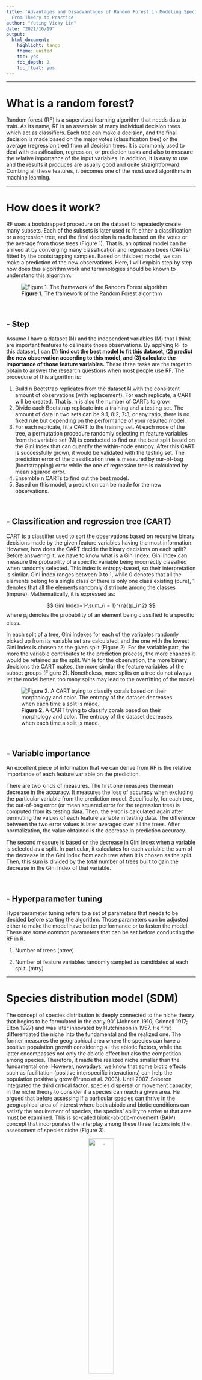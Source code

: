 ```yaml
---
title: 'Advantages and Disadvantages of Random Forest in Modeling Species Distribution:
  From Theory to Practice'
author: "Yuting Vicky Lin"
date: "2021/10/19"
output:
  html_document:
    highlight: tango
    theme: united
    toc: yes
    toc_depth: 2
    toc_float: yes
---
```

***

# What is a random forest?
Random forest (RF) is a supervised learning algorithm that needs data to train. As its name, RF is an assemble of many individual decision trees which act as classifiers. Each tree can make a decision, and the final decision is made based on the major votes (classification tree) or the average (regression tree) from all decision trees. It is commonly used to deal with classification, regression, or prediction tasks and also to measure the relative importance of the input variables. In addition, it is easy to use and the results it produces are usually good and quite straightforward. Combing all these features, it becomes one of the most used algorithms in machine learning. 


***
# How does it work? 

RF uses a bootstrapped procedure on the dataset to repeatedly create many subsets. Each of the subsets is later used to fit either a classification or a regression tree, and the final decision is made based on the votes or the average from those trees (Figure 1). That is, an optimal model can be arrived at by converging many classification and regression trees (CARTs) fitted by the bootstrapping samples. Based on this best model, we can make a prediction of the new observations. Here, I will explain step by step how does this algorithm work and terminologies should be known to understand this algorithm.

![**Figure 1.** The framework of the Random Forest algorithm](C:/Users/USER.DESKTOP-ELH7F84/OneDrive/R project/Randomforest/Fig1.png)

&nbsp;

## - Step

Assume I have a dataset (N) and the independent variables (M) that I think are important features to delineate those observations. By applying RF to this dataset, I can **(1) find out the best model to fit this dataset, (2) predict the new observation according to this model, and (3) calculate the importance of those feature variables.** These three tasks are the target to obtain to answer the research questions when most people use RF. The procedure of this algorithm is:

1.	Build n Bootstrap replicates from the dataset N with the consistent amount of observations (with replacement). For each replicate, a CART will be created. That is, n is also the number of CARTs to grow.
2.	Divide each Bootstrap replicate into a training and a testing set. The amount of data in two sets can be 9:1, 8:2, 7:3, or any ratio, there is no fixed rule but depending on the performance of your resulted model.
3.	For each replicate, fit a CART to the training set. At each node of the tree, a permutation procedure randomly selecting m feature variables from the variable set (M) is conducted to find out the best split based on the Gini Index that can quantify the within-node entropy. After this CART is successfully grown, it would be validated with the testing set. The prediction error of the classification tree is measured by our-of-bag (bootstrapping) error while the one of regression tree is calculated by mean squared error. 
4.	Ensemble n CARTs to find out the best model.
5.	Based on this model, a prediction can be made for the new observations.

&nbsp;

## - Classification and regression tree (CART) 

CART is a classifier used to sort the observations based on recursive binary decisions made by the given feature variables having the most information. However, how does the CART decide the binary decisions on each split? Before answering it, we have to know what is a Gini Index. 
Gini Index can measure the probability of a specific variable being incorrectly classified when randomly selected. This index is entropy-based, so their interpretation is similar. Gini Index ranges between 0 to 1, while 0 denotes that all the elements belong to a single class or there is only one class existing (pure), 1 denotes that all the elements randomly distribute among the classes (impure). Mathematically, it is expressed as:

$$
Gini Index=1-\sum_{i = 1}^{n}{(p_i)^2} 
$$
where p~i~ denotes the probability of an element being classified to a specific class.

In each split of a tree, Gini Indexes for each of the variables randomly picked up from its variable set are calculated, and the one with the lowest Gini Index is chosen as the given split (Figure 2). For the variable part, the more the variable contributes to the prediction process, the more chances it would be retained as the split. While for the observation, the more binary decisions the CART makes, the more similar the feature variables of the subset groups (Figure 2). Nonetheless, more splits on a tree do not always let the model better, too many splits may lead to the overfitting of the model.

![**Figure 2.** A CART trying to classify corals based on their morphology and color. The entropy of the dataset decreases when each time a split is made.](C:/Users/USER.DESKTOP-ELH7F84/OneDrive/R project/Randomforest/Fig2.png)

&nbsp;

## -	Variable importance

An excellent piece of information that we can derive from RF is the relative importance of each feature variable on the prediction.

There are two kinds of measures. The first one measures the mean decrease in the accuracy. It measures the loss of accuracy when excluding the particular variable from the prediction model. Specifically, for each tree, the out-of-bag error (or mean squared error for the regression tree) is computed from its testing data. Then, the error is calculated again after permuting the values of each feature variable in testing data. The difference between the two error values is later averaged over all the trees. After normalization, the value obtained is the decrease in prediction accuracy. 

The second measure is based on the decrease in Gini Index when a variable is selected as a split. In particular, it calculates for each variable the sum of the decrease in the Gini Index from each tree when it is chosen as the split. Then, this sum is divided by the total number of trees built to gain the decrease in the Gini Index of that variable.

&nbsp;

## -	Hyperparameter tuning
Hyperparameter tuning refers to a set of parameters that needs to be decided before starting the algorithm. Those parameters can be adjusted either to make the model have better performance or to fasten the model. These are some common parameters that can be set before conducting the RF in R.

1.	Number of trees (ntree)

2.	Number of feature variables randomly sampled as candidates at each split. (mtry)

***

# Species distribution model (SDM)

The concept of species distribution is deeply connected to the niche theory that begins to be formulated in the early 90’ (Johnson 1910; Grinnell 1917; Elton 1927) and was later innovated by Hutchinson in 1957. He first differentiated the niche into the fundamental and the realized one. The former measures the geographical area where the species can have a positive population growth considering all the abiotic factors, while the latter encompasses not only the abiotic effect but also the competition among species. Therefore, it made the realized niche smaller than the fundamental one. However,  nowadays, we know that some biotic effects such as facilitation (positive interspecific interactions) can help the population positively grow (Bruno et al. 2003). Until 2007, Soberon integrated the third critical factor, species dispersal or movement capacity, in the niche theory to consider if a species can reach a given area. He argued that before assessing if a particular species can thrive in the geographical area of interest where both abiotic and biotic conditions can satisfy the requirement of species, the species’ ability to arrive at that area must be examined. This is so-called biotic-abiotic-movement (BAM) concept that incorporates the interplay among these three factors into the assessment of species niche (Figure 3).


<center>

![.](C:/Users/USER.DESKTOP-ELH7F84/OneDrive/R project/Randomforest/Fig3.png){width=40%}
</center>
**Figure 3.** A BAM diagram suggests the three factors affecting the distribution of a species, abiotic factors (A), biotic factors (B), and dispersal or movement ability (M). It is adapted from Soberon (2007). The blue area between A and B indicates the area where the species can potentially have a positive growth considering its abiotic requirement and the prevailing biotic process, or also called “realized niche”. The intersection among A, B, and M (close circle area) represents the area where the species occupied can move in and increase its population


Now, although we know that the SDM originated from the niche theory, the dispute still exists in which niche we are trying to study in SDM, is it the realized niche (the blue area in Figure 3), or the occupied niche (the close circle area in Figure 3), or none of both? There might not be a correct answer for now. Depend on the interest of research, the selected factors can be largely different, resulting in the distinctive niches measured. Indeed, according to the knowledge of the ecologist on the targeted species, the availability of abiotic data, and the sampling scale, the selection of predicting variables in SDM can be very different. Common climate data including in the models are often temperature, precipitation…etc. If your targeted species is the tropical scleractinian corals, factors other than those common ones such as light intensity and sedimentation should also be considered because of the reliance of corals on zooxanthellate. However, those two parameters are much less important in regulating the distribution of pelagic fish species which do not largely rely on light. 

***
# Advantages and disadvantages

After understanding both RF and SDM, we can start to talk about why RF becomes more and more popular in fitting SDM recently. It has several advantages when combing both:

1.	**No need for assumptions before conducting the models** (e.g. independence of variables, normal distribution). This is a very great asset of this non-parametric model, which makes it outcompete to other linear-based models (e.g. generalized linear model). One of the required assumptions before conducting the traditional linear-based models is the independence of variables. However, since some environmental data are naturally spatial- or temporal-autocorrelation, additional statistical steps have to be implemented to deal with this issue before starting the linear-based models. Another required assumption when building linear-based models is the normality, nonetheless, those environmental data are not usually normally distributed. In this condition, RF is a non-parametric model that can still work when the normality of the data is not meet. 

2.	**Flexibility to address several types of analysis.** As mentioned earlier, RF can address many kinds of statistical analysis or models such as regression, classification, prediction. This flexibility makes RF very useful in modeling species distribution. For example, common types of environmental predictors include categorical and continuous, and the species data can be either presence-absence or abundance. The good news is, RF is able to integrate all of them. 

3.	**Identify non-linear relationships.** The response of species to the environmental condition or change is not always linear, it can be exponential, concave…etc. Sometimes, these non-linear interactions between the environmental factors and species can also be meaningful to affect species distribution. The advantage of RF is that it can discover non-linear relationships between both that the linear-based models cannot find. In addition, another limitation when using the linear-based model to fit species distribution is that those linear-based models can only test the priori hypothesis and are, therefore, hard to detect the relationship out of this priori expectation. On the other hand, RF is also able to figure out the complex interactions between feature variables. This is because the RF is an assemble of many CARTs, so it can address the environmental factors that interact with non-linear or with hierarchy. 

4.	**Allowing missing value.** RF automatically produces proximity, which is the measure of similarity among data points. This proximity matrix can be used to impute the missing data that could be obtained when ecologists have to simultaneously sample species and environmental data. 

5.	**Less overfitting.** CART tends to overfit the data because it would continuously split the nodes to minimize the within-node entropy. However, this issue is overcome in RF by choosing the best CART from many of them through the out-of-bag procedure/averaging many CARTs and also by randomly selecting the candidate variables in each node of trees. Overfitting is the last issue we would like to encounter when constructing a model since it could make the model perform badly in prediction, so does the SDM.

&nbsp;

It seems it is perfect to model the distribution of species with RF. Nonetheless, several disadvantages still exist when conducting it:

1.	**A large number of trees make the algorithm slow to run.** A large enough dataset, as well as number of trees, has to be prepared and built to gain a robust RF model. This process can make the algorithm time-consuming.

2.	**Blackbox approach.** The ecologists have very few controls on what the algorithm does, basically, they can only try with different settings of hyperparameters (see the section of hyperparameter tuning) and different ratios of training and testing sets, then check the model afterward. This blackbox effect can sometimes make the results hard to interpret, however, this may not be a big issue if the ecologists already have a basic understanding of the species they are working on.


***
# Demonstration in R

To demonstrate how to apply RF on SDM in R, I chose three abiotic factors, sea surface temperature (SST), light at the bottom, and chlorophyll *a*, to model the distribution of a scleractinian coral species, *Stylophora pistillata*. The cover data of the coral species from 209 transects sampled in the north, east, and south Taiwan during 2015-2020 were derived from my Ph.D. research project. Each transect sampled the area of 5.25m^2^ and one unit value in species cover represent the area of 0.01 among 5.25 m^2^. As for the three abiotic parameters, I computed their 2014 mean annual values averaging the 12 months data downloaded from the ERDDP server managed by National Oceanic and Atmospheric Administration (NOAA), USA (dataset ID for temperature is NOAA_DHW, for chlorophyll *a* is erdMH1chlamday, for light at the bottom are erdMH1par0mday and erdMH1kd490mday^1^). Since the abiotic variables I chose are all continuous ones, so I will demonstrate the RF with regression trees instead of classification ones.

^1^ light at the bottom = PAR x exp (-kd490 x z) where PAR is photosynthetically available radiation, kd49 means diffuse attenuation k490, and z represents the in situ depth.

&nbsp;

Package installation 
```r
# install.pckages(c('readxl','caTools','randomForest','rgdal','ggplot2'))
library(readxl)
library(caTools)
library(randomForest)
library(rgdal)
library(ggplot2)
```

&nbsp;

Data importation
```r
setwd('C:\\Users\\USER.DESKTOP-ELH7F84\\OneDrive\\R project\\Randomforest')
```

```r
stpi <- read_excel("Stylophora_pistillata.xlsx") # import Stylophora pistillata cover and environmental data from 209 transects
stpi <- stpi[ ,-c(1,5,6)] # remove the column with transect, min SST and max SST information
cord <- read_excel("cord.xlsx") # import the coordinate of sampling transects
taiwan <- readOGR('TWN_adm0.shp') # import the OGR file of Taiwan map 
```

&nbsp;

After importing all the files, let’s start to build the species distribution model with RF. The first thing I do is to divide the whole dataset into training and testing sets with the ratio of 7:3, this ratio can be changed if the new model performed better than this one.
```r
sample.stpi <- caTools::sample.split(stpi$SP, SplitRatio = .7)
stpi.train <- subset(stpi, sample.stpi == TRUE)
stpi.test <- subset(stpi, sample.stpi == FALSE)
dim(stpi.train)
dim(stpi.test)
```

&nbsp;

Then, I can start to create the model.
```r
knitr::opts_chunk$set(cache = T)
```
```r
set.seed(11) # set a random seed to make the model reproducible
rf.stpi <- randomForest(SP ~ .,data=stpi.train, importance = T) # build the random forest model
rf.stpi
```

&nbsp;

The result of this model shows that the three factors can together explain 24.88% of the total variance. This is not high, but with only three variables, it is also not bad. Still, more abiotic factors are recommended to add to this model to catch more variance. I use 500 trees (R’s default) to build this model, and caution is needed for the number of trees since too many trees may make the model overfitting. Therefore, checking the mean square errors of models created with the different number of trees is recommended.
```r
plot(rf.stpi) # check the mean square error of models
```

&nbsp;

From the plot, we know that as more and more trees are built, the errors decrease and eventually become stable. It seems that when the number of trees is around 150, we arrived at the lowest error. We can check it with the “which.min” function.
```r
which.min(rf.stpi$mse)
```

&nbsp;

It turns out that we can have the lowest error in the RF model with 133 trees, so let’s rebuild the model with this number of trees by using the argument “ntree”.

Then, I can start to create the model.
```r
set.seed(1)
rf.stpi.min <- randomForest(SP ~ .,data=stpi.train, importance = T, ntree=133)
rf.stpi.min
```

&nbsp;

The variance explained slightly increase and the error slightly decrease, so this model performs a little bit better than the one with 500 trees. In addition to this hyperparameter, we can also adjust the number of the variables randomly selected at each split with the argument “mtry” to make the model perform better.
```r
rf.stpi.min.2 <- randomForest(SP ~ .,data=stpi.train, importance = T,ntree=133, mtry=2)
rf.stpi.min.2
rf.stpi.min.3 <- randomForest(SP ~ .,data=stpi.train, importance = T,ntree=133, mtry=3)
rf.stpi.min.3
```

&nbsp;

However, the models with the different number of variables do not perform better than the original one. Hence, we will use the one with mtry =1. 

Now, we can check the importance of those variables in this model with the function “varImpPlot” and” importance”.
```r
varImpPlot(rf.stpi.min)
importance(rf.stpi.min)
```

&nbsp;

The result shows the importance of variables calculated with the mean decrease in accuracy and with the Gini Index. Both suggest that light is the most important factor in driving the distribution of *S. pistillata* followed by SST and the chlorophyll *a*. 

Now, we can try to validate this model with the testing set by calculating the residuals and the mean squared error.
```r
pred.stpi <- predict(rf.stpi.min, newdata=stpi.test)
rf.resid.stpi <- pred.stpi - stpi.test$SP # the residuals
plot(stpi.test$SP,rf.resid.stpi, pch=18,ylab="residuals (predicted-observed)",   xlab="observed",col="blue3") # residual plot
abline(h=0,col="red4",lty=2)
mean(rf.resid.stpi^2) # mean squared error
```

&nbsp;

The residual plot shows that the model makes around 5% cover error when predicting the distribution of *S. pistillata*, and more error would be found in the area with higher cover. This may be because there are too little data in our dataset especially in the area with the higher cover of *S. pistillata*. The value of mean squared error can be used to compare to other models and figure out the best one.

Then, we can have a look on how the individual abiotic variable affecting the model with partial plots with the function ”partialPlot”.
```r
par(mfrow=c(1,3)) 
partialPlot(rf.stpi.min, as.data.frame(stpi.train), light)
partialPlot(rf.stpi.min, as.data.frame(stpi.train), SST)
partialPlot(rf.stpi.min, as.data.frame(stpi.train), Chl_a)
dev.off()
```

&nbsp;

The purpose of the partial plot is to display how the prediction of coral cover is changing with the change of each of the three abiotic variables. If the line is closer to zero, it means that the given variable is not affecting the coral cover at all, while the more the line deviating from zero, this variable influences the coral cover more. Instead of looking at the value on the y-axis, the relationship between the y-axis and the given variable across a specific range is what we should focus on. For example, in the partial dependence plot on light, when the light intensity becomes stronger, we have more chances to see a high cover of *S. pistillata*. This increase of chances is even more obvious when the light intensity is between 5 to 15 W/m^2^/day and over 25 W/m^2^/day. Look at the partial dependence plot on SST, we found that the cover of *S. pistillata* would dramatically decrease when the 2014 mean SST is above 26 ^O^C and its cover remains quite consistent when it is below 26 OC. Lastly, for the partial dependence plot on chlorophyll a, it peaks when the concentration of chlorophyll *a* is at around 0.2, 0.4, and 1 mg/m^3^. By checking the tendency and the value in the y-axis on these three partial plots, it may explain why light intensity is the most important factor in predicting the distribution of *S. pistillatav*.

Now, let’s also draw the distribution map of *S. pistillata* with cover information to visualize it. 
```r
cord <- cbind(cord,stpi$SP)
colnames(cord) <- c('Tr','Lat',"Lon",'Cover')
lat <- as.factor(cord$Lat)
lon <- as.factor(cord$Lon)
coords <- SpatialPoints(cord[, c("Lon", "Lat")]) 
stpi_cord <- SpatialPointsDataFrame(coords, cord) 
proj4string(stpi_cord) <- CRS("+proj=longlat +no_defs +ellps=WGS84", doCheckCRSArgs = F) 
head(stpi_cord)
class(stpi_cord)

taiwan_map <- fortify(taiwan)
Taiwan.map <- ggplot() +
  geom_polygon(data= taiwan_map, aes(x= long, y= lat, group= group), fill='light grey') +
  scale_x_continuous(limits = c(119, 123)) + # set x and y limt
  scale_y_continuous(limits = c(21.5, 25.5)) +
  theme_minimal()+  # background    
  coord_fixed(1.1)+ # fix the coordinate
  geom_point(cord, mapping = aes(x= Lon, y= Lat, size = Cover),alpha=0.2, color="blue") + # add the location of sampling transects
  theme(legend.position="right")

Taiwan.map+ scale_size_continuous(name = 'Cover (m^2)' , range = c(0, 15),breaks = c(0,5,10,15,20), labels = c('0.01','0.05','0.1','0.15','0.2')) # adjust the size of bubble plot
```

&nbsp;

According to this map, *S. pistillata* tends to have higher cover in the north of Taiwan while the east and the south have less cover. Based on its distribution and the RF model, we can deduce that the environment of north Taiwan may have higher light intensity and also lower SST. However, in reality, we know that the north generally receives lower light intensity than the east and the south do if we sample at the same depth, this bias may be caused by the oversampling in the shallower water of the north. 

Overall, this RF model suggests that the three abiotic variables, SST, light at the bottom, and chlorophyll *a*, all positively contribute to the prediction of the distribution of *S*. pistillata* with the light does it better than the other two variables. With these three factors, we can already catch 25.95% of the total variance. Nonetheless, considering the number of observations and also the number of variables, this dataset is too small to build a very robust RF model. Further sample effort is needed to make this prediction stronger especially in places other than the shallow water in the north of Taiwan. 

&nbsp;

***

# Summary
RF can integrate different types of variables as well as a large amount of data, and seek for the complex relationship between the predicted variables and the response variables that sometimes the linear-based model cannot find. These features allow RF to stand out as one of the most popular approaches in modeling species distribution, in which the complex and dependent relationship commonly exists within and among environmental factors. Furthermore, based on a robust RF model, a prediction on the future alteration of species distribution considering the human-driven changes in any environmental parameters can be further estimated. This information could be quite helpful in conservation. 

&nbsp;

***

# Reference
Bruno JF, Stachowicz JJ, Bertness MD (2003) Inclusion of facilitation into ecological theory. Trends Ecol Evol 18:119-125

Cutler DR, Edwards TC, Beard KH, Catler A, Hess KT, Gibson J, Lawler JJ (2007) Random forest for classification in ecology. Ecology 88:2783–2792 

Elton CS (1927) Animal ecology. Sedgwick & Jackson, London, U.K
Grinnell J (1917) The niche-relationships of the California trasher. The Auk 34:427-433 

Hutchinson GE (1957) Concluding remarks, cold spring harbor symposium. Quantitative Biology 22:415-427 

Jeffrey S. Evans, Melanie A. Murphy, Zachary A. Holden, Cushman SA (2011) Modeling species distribution and change using random forest. In: Drew CA, Wiersma YF, Huettmann F (eds) Predictive species and habitat modeling in landscape ecology. Springer New York Dordrecht Heidelberg London, 

Johnson RH (1910) Determinate evolution in the color-pattern of the lady-beetles. Carnegie Inst. of Washington, Washington, D.C., USA

Soberon J (2007) Grinnellian and Eltonian niches and geographic distributions of species. Ecol Lett 10:1115-1123 [10.1111/j.1461-0248.2007.01107.x]

https://builtin.com/data-science/random-forest-algorithm

https://towardsdatascience.com/understanding-random-forest-58381e0602d2

https://damariszurell.github.io/SDM-Intro/#1_Background
